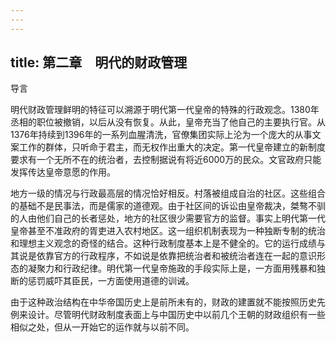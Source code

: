 ```yaml
---
---
---
```

title: 第二章　明代的财政管理
---







导言

明代财政管理鲜明的特征可以溯源于明代第一代皇帝的特殊的行政观念。1380年丞相的职位被撤销，以后从没有恢复。从此，皇帝充当了他自己的主要执行官。从1376年持续到1396年的一系列血腥清洗，官僚集团实际上沦为一个庞大的从事文案工作的群体，只听命于君主，而无权作出重大的决定。第一代皇帝建立的新制度要求有一个无所不在的统治者，去控制据说有将近6000万的民众。文官政府只能发挥传达皇帝意愿的作用。

地方一级的情况与行政最高层的情况恰好相反。村落被组成自治的社区。这些组合的基础不是民事法，而是儒家的道德观。由于社区间的诉讼由皇帝裁决，桀骜不驯的人由他们自己的长者惩处，地方的社区很少需要官方的监督。事实上明代第一代皇帝甚至不准政府的胥吏进入农村地区。这一组织机制表现为一种独断专制的统治和理想主义观念的奇怪的结合。这种行政制度基本上是不健全的。它的运行成绩与其说是依靠官方的行政程序，不如说是依靠把统治者和被统治者连在一起的意识形态的凝聚力和行政纪律。明代第一代皇帝施政的手段实际上是，一方面用残暴和独断的惩罚威吓其臣民，一方面使用道德的训诫。

由于这种政治结构在中华帝国历史上是前所未有的，财政的建置就不能按照历史先例来设计。尽管明代财政制度表面上与中国历史中以前几个王朝的财政组织有一些相似之处，但从一开始它的运作就与以前不同。